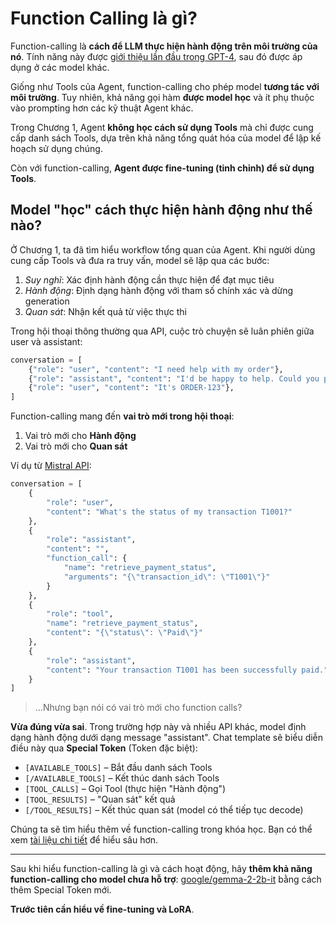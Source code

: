 # Function Calling là gì?

Function-calling là **cách để LLM thực hiện hành động trên môi trường của nó**. Tính năng này được [giới thiệu lần đầu trong GPT-4](https://openai.com/index/function-calling-and-other-api-updates/), sau đó được áp dụng ở các model khác.

Giống như Tools của Agent, function-calling cho phép model **tương tác với môi trường**. Tuy nhiên, khả năng gọi hàm **được model học** và ít phụ thuộc vào prompting hơn các kỹ thuật Agent khác.

Trong Chương 1, Agent **không học cách sử dụng Tools** mà chỉ được cung cấp danh sách Tools, dựa trên khả năng tổng quát hóa của model để lập kế hoạch sử dụng chúng.

Còn với function-calling, **Agent được fine-tuning (tinh chỉnh) để sử dụng Tools**.

## Model "học" cách thực hiện hành động như thế nào?

Ở Chương 1, ta đã tìm hiểu workflow tổng quan của Agent. Khi người dùng cung cấp Tools và đưa ra truy vấn, model sẽ lặp qua các bước:

1. *Suy nghĩ*: Xác định hành động cần thực hiện để đạt mục tiêu
2. *Hành động*: Định dạng hành động với tham số chính xác và dừng generation
3. *Quan sát*: Nhận kết quả từ việc thực thi

Trong hội thoại thông thường qua API, cuộc trò chuyện sẽ luân phiên giữa user và assistant:

```python
conversation = [
    {"role": "user", "content": "I need help with my order"},
    {"role": "assistant", "content": "I'd be happy to help. Could you provide your order number?"},
    {"role": "user", "content": "It's ORDER-123"},
]
```

Function-calling mang đến **vai trò mới trong hội thoại**:
1. Vai trò mới cho **Hành động**
2. Vai trò mới cho **Quan sát**

Ví dụ từ [Mistral API](https://docs.mistral.ai/capabilities/function_calling/):

```python
conversation = [
    {
        "role": "user",
        "content": "What's the status of my transaction T1001?"
    },
    {
        "role": "assistant",
        "content": "",
        "function_call": {
            "name": "retrieve_payment_status",
            "arguments": "{\"transaction_id\": \"T1001\"}"
        }
    },
    {
        "role": "tool",
        "name": "retrieve_payment_status",
        "content": "{\"status\": \"Paid\"}"
    },
    {
        "role": "assistant",
        "content": "Your transaction T1001 has been successfully paid."
    }
]
```

> ...Nhưng bạn nói có vai trò mới cho function calls?

**Vừa đúng vừa sai**. Trong trường hợp này và nhiều API khác, model định dạng hành động dưới dạng message "assistant". Chat template sẽ biểu diễn điều này qua **Special Token** (Token đặc biệt):

- `[AVAILABLE_TOOLS]` – Bắt đầu danh sách Tools  
- `[/AVAILABLE_TOOLS]` – Kết thúc danh sách Tools  
- `[TOOL_CALLS]` – Gọi Tool (thực hiện "Hành động")  
- `[TOOL_RESULTS]` – "Quan sát" kết quả  
- `[/TOOL_RESULTS]` – Kết thúc quan sát (model có thể tiếp tục decode)

Chúng ta sẽ tìm hiểu thêm về function-calling trong khóa học. Bạn có thể xem [tài liệu chi tiết](https://docs.mistral.ai/capabilities/function_calling/) để hiểu sâu hơn.

---
Sau khi hiểu function-calling là gì và cách hoạt động, hãy **thêm khả năng function-calling cho model chưa hỗ trợ**: [google/gemma-2-2b-it](https://huggingface.co/google/gemma-2-2b-it) bằng cách thêm Special Token mới.

**Trước tiên cần hiểu về fine-tuning và LoRA**.